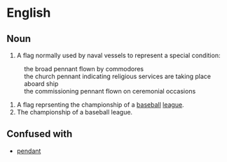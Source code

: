 =English=

==Noun==

#A flag normally used by naval vessels to represent a special condition:
:the broad pennant flown by commodores
:the church pennant indicating religious services are taking place aboard ship
:the commissioning pennant flown on ceremonial occasions
#A flag reprsenting the championship of a [[baseball]] [[league]].
#The championship of a baseball league.

==Confused with==

*[[pendant]]
